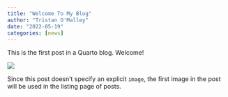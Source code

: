 ```yaml
---
title: "Welcome To My Blog"
author: "Tristan O'Malley"
date: "2022-05-19"
categories: [news]
---
```


This is the first post in a Quarto blog. Welcome!

![](thumbnail.jpg)

Since this post doesn't specify an explicit `image`, the first image in the post will be used in the listing page of posts.
